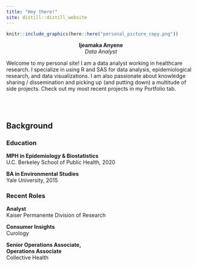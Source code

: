 ```yaml
---
title: "Hey there!"
site: distill::distill_website
---
```

<div class = "container">
  <div class = "pull-left">
```r
knitr::include_graphics(here::here("personal_picture_copy.png"))
```

<center>**Ijeamaka Anyene**  
*Data Analyst* </center>
  </div>
  
  <div class = "pull-right">
Welcome to my personal site! I am a data analyst working in healthcare research. I specialize in using R and SAS for data analysis, epidemiological research, and data visualizations. I am also passionate about knowledge sharing / dissemination and picking up (and putting down) a multitude of side projects. Check out my most recent projects in my Portfolio tab. 

  </div>
</div>
<br>
<br>

## Background
<div class = "container">
  <div class = "pull-left">
### Education
**MPH in Epidemiology & Biostatistics**  
U.C. Berkeley School of Public Health, 2020  
  
**BA in Environmental Studies**  
Yale University, 2015
  </div>
  <div class = "pull-right">
### Recent Roles  
**Analyst**  
Kaiser Permanente Division of Research  
  
**Consumer Insights**  
Curology  

**Senior Operations Associate,**  
**Operations Associate**       
Collective Health  
  </div>
</div>

